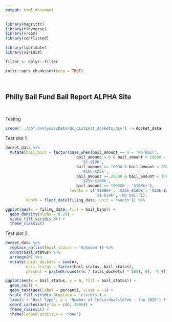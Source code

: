 ```yaml
---
output: html_document
---
```


```r
library(magrittr)
library(tidyverse)
library(vroom)
library(conflicted)

library(lubridate)
library(viridis)

filter <- dplyr::filter

knitr::opts_chunk$set(echo = TRUE)
```

<br>

## Philly Bail Fund Bail Report **ALPHA** Site

<br>

Testing

```r
vroom('../pbf-analysis/Data/0c_distinct_dockets.csv') -> docket_data
```

Test plot 1

```r
docket_data %>% 
  mutate(bail_bins = factor(case_when(bail_amount == 0 ~ 'No Bail',
                               bail_amount > 0 & bail_amount < 10000 ~ 
                                 '$1-$10k',
                               bail_amount >= 10000 & bail_amount < 25000 ~ 
                                 '$10k-$25k',
                               bail_amount >= 25000 & bail_amount < 100000 ~ 
                                 '$25k-$100k',
                               bail_amount >= 100000 ~ '$100k+'),
                            levels = c('$100k+', '$25k-$100k', '$10k-$25k',
                                       '$1-$10k', 'No Bail')),
         month = floor_date(filing_date, unit = 'month')) %>%

ggplot(aes(x = filing_date, fill = bail_bins)) +
  geom_density(alpha = 0.25) +
  scale_fill_viridis_d() +
  theme_classic()
```

Test plot 2

```r
docket_data %>% 
  replace_na(list(bail_status = 'Unknown')) %>%
  count(bail_status) %>%
  arrange(n) %>%
  mutate(total_dockets = sum(n),
         bail_status = factor(bail_status, bail_status),
         percent = paste0(round(((n / total_dockets) * 100), 0), '%')) %>%

ggplot(aes(x = bail_status, y = n, fill = bail_status)) +
  geom_col() +
  geom_text(aes(label = percent), vjust = -1) +
  scale_fill_viridis_d(option = 'cividis') +
  labs(x = 'Bail Type', y = 'Number of Individuals\nFeb - Jun 2020') +
  coord_cartesian(ylim = c(0, 3000)) +
  theme_classic() +
  theme(legend.position = 'none')
```

